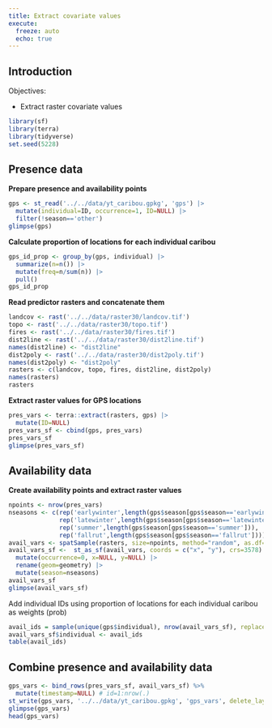 ```yaml
---
title: Extract covariate values
execute:
  freeze: auto
  echo: true
---
```


## Introduction

Objectives:

- Extract raster covariate values

```r
library(sf)
library(terra)
library(tidyverse)
set.seed(5228)
```

## Presence data

**Prepare presence and availability points**

```r
gps <- st_read('../../data/yt_caribou.gpkg', 'gps') |>
  mutate(individual=ID, occurrence=1, ID=NULL) |>
  filter(!season=='other')
glimpse(gps)
```

**Calculate proportion of locations for each individual caribou**

```r
gps_id_prop <- group_by(gps, individual) |>
  summarize(n=n()) |>
  mutate(freq=n/sum(n)) |>
  pull()
gps_id_prop
```

**Read predictor rasters and concatenate them**

```r
landcov <- rast('../../data/raster30/landcov.tif')
topo <- rast('../../data/raster30/topo.tif')
fires <- rast('../../data/raster30/fires.tif')
dist2line <- rast('../../data/raster30/dist2line.tif')
names(dist2line) <- "dist2line"
dist2poly <- rast('../../data/raster30/dist2poly.tif')
names(dist2poly) <- "dist2poly"
rasters <- c(landcov, topo, fires, dist2line, dist2poly)
names(rasters)
rasters
```

**Extract raster values for GPS locations**

```r
pres_vars <- terra::extract(rasters, gps) |>
  mutate(ID=NULL)
pres_vars_sf <- cbind(gps, pres_vars)
pres_vars_sf
glimpse(pres_vars_sf)
```

## Availability data

**Create availability points and extract raster values**

```r
npoints <- nrow(pres_vars)
nseasons <- c(rep('earlywinter',length(gps$season[gps$season=='earlywinter'])),
              rep('latewinter',length(gps$season[gps$season=='latewinter'])),
              rep('summer',length(gps$season[gps$season=='summer'])),
              rep('fallrut',length(gps$season[gps$season=='fallrut'])))
avail_vars <- spatSample(rasters, size=npoints, method="random", as.df=TRUE, values=TRUE, xy=TRUE, na.rm=TRUE)
avail_vars_sf <-  st_as_sf(avail_vars, coords = c("x", "y"), crs=3578) |>
  mutate(occurrence=0, x=NULL, y=NULL) |>
  rename(geom=geometry) |>
  mutate(season=nseasons)
avail_vars_sf
glimpse(avail_vars_sf)
```

Add individual IDs using proportion of locations for each individual caribou as weights (prob)

```r
avail_ids = sample(unique(gps$individual), nrow(avail_vars_sf), replace=T, prob=gps_id_prop)
avail_vars_sf$individual <- avail_ids
table(avail_ids)
```

## Combine presence and availability data

```r
gps_vars <- bind_rows(pres_vars_sf, avail_vars_sf) %>%
  mutate(timestamp=NULL) # id=1:nrow(.)
st_write(gps_vars, '../../data/yt_caribou.gpkg', 'gps_vars', delete_layer=TRUE)
glimpse(gps_vars)
head(gps_vars)
```
